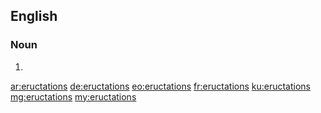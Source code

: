 ==English==

===Noun===
{{head|en|plural}}

# {{plural of|eructation|lang=en}}

[[ar:eructations]]
[[de:eructations]]
[[eo:eructations]]
[[fr:eructations]]
[[ku:eructations]]
[[mg:eructations]]
[[my:eructations]]